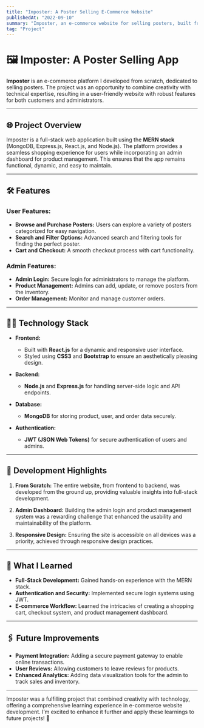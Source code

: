 ```yaml
---
title: "Imposter: A Poster Selling E-Commerce Website"
publishedAt: "2022-09-10"
summary: "Imposter, an e-commerce website for selling posters, built from scratch using the MERN stack with admin features for product management."
tag: "Project"
---
```


# 🖼️ Imposter: A Poster Selling App

**Imposter** is an e-commerce platform I developed from scratch, dedicated to selling posters. The project was an opportunity to combine creativity with technical expertise, resulting in a user-friendly website with robust features for both customers and administrators.

---

## 🌐 **Project Overview**

Imposter is a full-stack web application built using the **MERN stack** (MongoDB, Express.js, React.js, and Node.js). The platform provides a seamless shopping experience for users while incorporating an admin dashboard for product management. This ensures that the app remains functional, dynamic, and easy to maintain.

---

## 🛠️ **Features**

### **User Features:**
- **Browse and Purchase Posters:** Users can explore a variety of posters categorized for easy navigation.
- **Search and Filter Options:** Advanced search and filtering tools for finding the perfect poster.
- **Cart and Checkout:** A smooth checkout process with cart functionality.

### **Admin Features:**
- **Admin Login:** Secure login for administrators to manage the platform.
- **Product Management:** Admins can add, update, or remove posters from the inventory.
- **Order Management:** Monitor and manage customer orders.

---

## 🧑‍💻 **Technology Stack**

- **Frontend:**
  - Built with **React.js** for a dynamic and responsive user interface.
  - Styled using **CSS3** and **Bootstrap** to ensure an aesthetically pleasing design.

- **Backend:**
  - **Node.js** and **Express.js** for handling server-side logic and API endpoints.

- **Database:**
  - **MongoDB** for storing product, user, and order data securely.

- **Authentication:**
  - **JWT (JSON Web Tokens)** for secure authentication of users and admins.

---

## 🔧 **Development Highlights**

1. **From Scratch:**
   The entire website, from frontend to backend, was developed from the ground up, providing valuable insights into full-stack development.

2. **Admin Dashboard:**
   Building the admin login and product management system was a rewarding challenge that enhanced the usability and maintainability of the platform.

3. **Responsive Design:**
   Ensuring the site is accessible on all devices was a priority, achieved through responsive design practices.

---

## 🚀 **What I Learned**

- **Full-Stack Development:** Gained hands-on experience with the MERN stack.
- **Authentication and Security:** Implemented secure login systems using JWT.
- **E-commerce Workflow:** Learned the intricacies of creating a shopping cart, checkout system, and product management dashboard.

---

## 🖇️ **Future Improvements**

- **Payment Integration:** Adding a secure payment gateway to enable online transactions.
- **User Reviews:** Allowing customers to leave reviews for products.
- **Enhanced Analytics:** Adding data visualization tools for the admin to track sales and inventory.

---

Imposter was a fulfilling project that combined creativity with technology, offering a comprehensive learning experience in e-commerce website development. I’m excited to enhance it further and apply these learnings to future projects! 🚀

